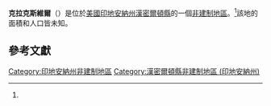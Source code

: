 {{Multiple issues|
{{Missing information|1=歷史|time=2020-07-19T12:21:21+00:00}}
{{Refimprove|time=2020-07-19T12:21:21+00:00}}
}}
{{noteTA
|G1=USState
|G2=地名
|G3=Unit
}}
{{Infobox settlement
|official_name            = 克拉克斯維爾
|native_name              = Clarksville
|settlement_type          = [[非建制地區|非建制地區]]
|image_skyline            = 
|imagesize                = 
|pushpin_map              = USA Indiana
|pushpin_label            = 克拉克斯維爾
|pushpin_label_position   = top
|pushpin_map_caption      = 克拉克斯維爾在印地安納州的位置
|subdivision_type         = [[世界政區索引|國家]]
|subdivision_type1        = [[美国州份|州份]]
|subdivision_type2        = [[印地安納州行政区划|縣]]
|subdivision_name         = [[美国|美国]]
|subdivision_name1        = [[印地安納州|印地安納州]]
|subdivision_name2        = [[漢密爾頓縣_(印地安納州)|漢密爾頓縣]]
|elevation_ft             = 837
|area_total_km2           = 
|area_total_sq_mi         = 
|area_land_km2            = 
|area_land_sq_mi          = 
|area_water_km2           = 
|area_water_sq_mi         = 
|population_as_of         = 
|population_footnotes     = 
|population_total         = 
|population_metro         = 
|population_density_km2   = 
|population_density_sq_mi = 
|timezone                 = [[北美東部時區|北美東部時區]]
|utc_offset               = -5
|coordinates              = {{coord|40|01|56|N|85|54|45|W|region:US-IA|display=inline,title}}
| coor_pinpoint           = 
| coordinates_footnotes   = 
|timezone_DST             = EDT
|utc_offset_DST           = -4
|postal_code_type       = [[郵政編碼|郵政編碼]]
|postal_code            = 46060
|blank_name             = [[聯邦資訊處理標準|FIPS ID]]
|blank_info             = 18-12952<ref name="GR2">{{cite web |url=https://www.census.gov |publisher=[[United_States_Census_Bureau|United States Census Bureau]] |accessdate=2008-01-31 |title=U.S. Census website |archive-date=2020-06-10 |archive-url=https://web.archive.org/web/20200610070734/https://www.census.gov/ |dead-url=no }}</ref>
|blank1_name = [[地名信息系统|GNIS ID]]
|blank1_info = 432577<ref name="gnis">{{cite gnis|432577|name=Clarksville}}</ref>
}}
'''克拉克斯維爾'''（{{lang-en|Clarksville}}）是位於[[美國|美國]][[印地安納州|印地安納州]][[漢密爾頓縣_(印地安納州)|漢密爾頓縣]]的一個[[非建制地區|非建制地區]]。<ref name="gnis"/>該地的面積和人口皆未知。

== 參考文獻 ==
{{reflist}}

{{漢密爾頓縣 (印地安納州)}}
[[Category:印地安納州非建制地區|Category:印地安納州非建制地區]]
[[Category:漢密爾頓縣非建制地區_(印地安納州)|Category:漢密爾頓縣非建制地區 (印地安納州)]]

{{Indiana-geo-stub}}